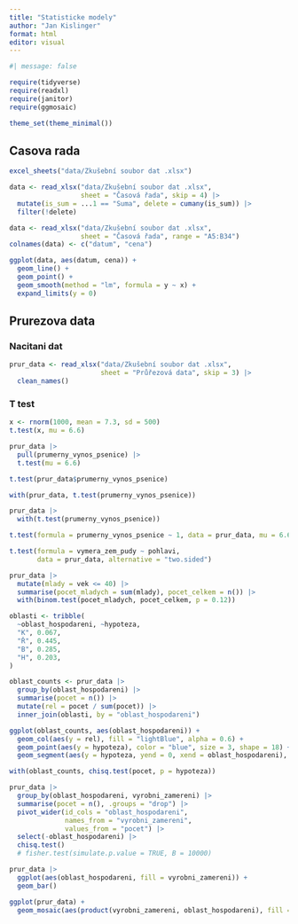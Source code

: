 ```yaml
---
title: "Statisticke modely"
author: "Jan Kislinger"
format: html
editor: visual
---
```


```r
#| message: false

require(tidyverse)
require(readxl)
require(janitor)
require(ggmosaic)

theme_set(theme_minimal())
```

## Casova rada

```r
excel_sheets("data/Zkušební soubor dat .xlsx")
```

```r
data <- read_xlsx("data/Zkušební soubor dat .xlsx",
                  sheet = "Časová řada", skip = 4) |> 
  mutate(is_sum = ...1 == "Suma", delete = cumany(is_sum)) |> 
  filter(!delete)
```

```r
data <- read_xlsx("data/Zkušební soubor dat .xlsx",
                  sheet = "Časová řada", range = "A5:B34")
colnames(data) <- c("datum", "cena")
```

```r
ggplot(data, aes(datum, cena)) +
  geom_line() +
  geom_point() +
  geom_smooth(method = "lm", formula = y ~ x) +
  expand_limits(y = 0)
```

## Prurezova data

### Nacitani dat

```r
prur_data <- read_xlsx("data/Zkušební soubor dat .xlsx",
                       sheet = "Průřezová data", skip = 3) |> 
  clean_names()

```

### T test

```r
x <- rnorm(1000, mean = 7.3, sd = 500)
t.test(x, mu = 6.6)
```

```r
prur_data |>
  pull(prumerny_vynos_psenice) |> 
  t.test(mu = 6.6)
```

```r
t.test(prur_data$prumerny_vynos_psenice)
```

```r
with(prur_data, t.test(prumerny_vynos_psenice))
```

```r
prur_data |> 
  with(t.test(prumerny_vynos_psenice))
```

```r
t.test(formula = prumerny_vynos_psenice ~ 1, data = prur_data, mu = 6.6)
```

```r
t.test(formula = vymera_zem_pudy ~ pohlavi,
       data = prur_data, alternative = "two.sided")
```

```r
prur_data |> 
  mutate(mlady = vek <= 40) |> 
  summarise(pocet_mladych = sum(mlady), pocet_celkem = n()) |> 
  with(binom.test(pocet_mladych, pocet_celkem, p = 0.12))
```

```r
oblasti <- tribble(
  ~oblast_hospodareni, ~hypoteza,
  "K", 0.067,
  "Ř", 0.445,
  "B", 0.285,
  "H", 0.203,
)
```

```r
oblast_counts <- prur_data |> 
  group_by(oblast_hospodareni) |> 
  summarise(pocet = n()) |> 
  mutate(rel = pocet / sum(pocet)) |> 
  inner_join(oblasti, by = "oblast_hospodareni")
```

```r
ggplot(oblast_counts, aes(oblast_hospodareni)) +
  geom_col(aes(y = rel), fill = "lightBlue", alpha = 0.6) +
  geom_point(aes(y = hypoteza), color = "blue", size = 3, shape = 18) +
  geom_segment(aes(y = hypoteza, yend = 0, xend = oblast_hospodareni), color = "blue")
```

```r
with(oblast_counts, chisq.test(pocet, p = hypoteza))
```

```r
prur_data |> 
  group_by(oblast_hospodareni, vyrobni_zamereni) |> 
  summarise(pocet = n(), .groups = "drop") |> 
  pivot_wider(id_cols = "oblast_hospodareni",
              names_from = "vyrobni_zamereni",
              values_from = "pocet") |> 
  select(-oblast_hospodareni) |> 
  chisq.test()
  # fisher.test(simulate.p.value = TRUE, B = 10000)
```

```r
prur_data |> 
  ggplot(aes(oblast_hospodareni, fill = vyrobni_zamereni)) +
  geom_bar()
```

```r
ggplot(prur_data) +
  geom_mosaic(aes(product(vyrobni_zamereni, oblast_hospodareni), fill = vyrobni_zamereni))
```
